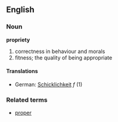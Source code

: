 ==English==
===Noun===
'''propriety'''
# correctness in behaviour and morals
# fitness; the quality of being appropriate
====Translations====
*German: [[Schicklichkeit]] ''f'' (1)
===Related terms===
*[[proper]]